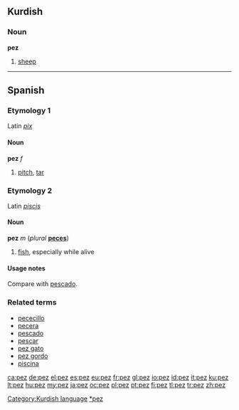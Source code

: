 {{see|Pez}}
==Kurdish==

===Noun===
'''pez'''

# [[sheep]]

[[Category:Kurdish language]]

----

==Spanish==

===Etymology 1===
Latin ''[[pix#Latin|pix]]''

====Noun====
'''pez''' ''f''

# [[pitch]], [[tar]]

===Etymology 2===
Latin ''[[piscis]]''

====Noun====
'''pez''' ''m'' (''plural'' '''[[peces]]''')

# [[fish]], especially while alive

====Usage notes====
Compare with [[pescado]].

===Related terms===
* [[pececillo]]
* [[pecera]]
* [[pescado]]
* [[pescar]]
* [[pez gato]]
* [[pez gordo]]
* [[piscina]]

[[Category:es:Fish|*pez]]

[[ca:pez]]
[[de:pez]]
[[el:pez]]
[[es:pez]]
[[eu:pez]]
[[fr:pez]]
[[gl:pez]]
[[io:pez]]
[[id:pez]]
[[it:pez]]
[[ku:pez]]
[[lt:pez]]
[[hu:pez]]
[[my:pez]]
[[ja:pez]]
[[oc:pez]]
[[pl:pez]]
[[pt:pez]]
[[fi:pez]]
[[tl:pez]]
[[tr:pez]]
[[zh:pez]]